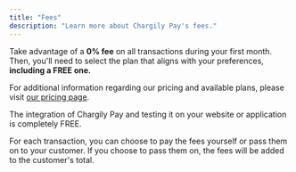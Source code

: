 ```yaml
---
title: "Fees"
description: "Learn more about Chargily Pay's fees."
---
```



Take advantage of a **0% fee** on all transactions during your first month. Then, you'll need to select the plan that aligns with your preferences, **including a FREE one.**

For additional information regarding our pricing and available plans, please visit [our pricing page](https://chargily.com/business/pay/pricing "our pricing page").

<Tip>The integration of Chargily Pay and testing it on your website or application is completely FREE.</Tip>

<Tip>For each transaction, you can choose to pay the fees yourself or pass them on to your customer. If you choose to pass them on, the fees will be added to the customer's total.</Tip>